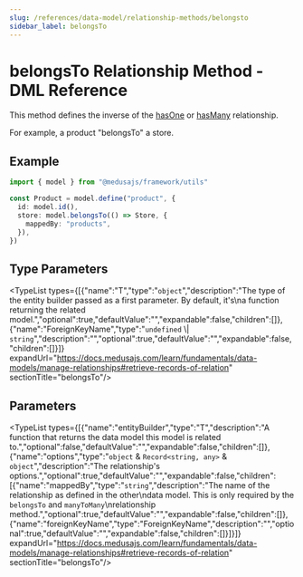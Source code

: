 ```yaml
---
slug: /references/data-model/relationship-methods/belongsto
sidebar_label: belongsTo
---
```



# belongsTo Relationship Method - DML Reference

This method defines the inverse of the [hasOne](../dml.Relationship_Methods.hasOne/page.mdx) or [hasMany](../dml.Relationship_Methods.hasMany/page.mdx) relationship.

For example, a product "belongsTo" a store.

## Example

```ts
import { model } from "@medusajs/framework/utils"

const Product = model.define("product", {
  id: model.id(),
  store: model.belongsTo(() => Store, {
    mappedBy: "products",
  }),
})
```

## Type Parameters

<TypeList types={[{"name":"T","type":"`object`","description":"The type of the entity builder passed as a first parameter. By default, it's\na function returning the related model.","optional":true,"defaultValue":"","expandable":false,"children":[]},{"name":"ForeignKeyName","type":"`undefined` \\| `string`","description":"","optional":true,"defaultValue":"","expandable":false,"children":[]}]} expandUrl="https://docs.medusajs.com/learn/fundamentals/data-models/manage-relationships#retrieve-records-of-relation" sectionTitle="belongsTo"/>

## Parameters

<TypeList types={[{"name":"entityBuilder","type":"T","description":"A function that returns the data model this model is related to.","optional":false,"defaultValue":"","expandable":false,"children":[]},{"name":"options","type":"`object` & `Record<string, any>` & `object`","description":"The relationship's options.","optional":true,"defaultValue":"","expandable":false,"children":[{"name":"mappedBy","type":"`string`","description":"The name of the relationship as defined in the other\ndata model. This is only required by the `belongsTo` and `manyToMany`\nrelationship method.","optional":true,"defaultValue":"","expandable":false,"children":[]},{"name":"foreignKeyName","type":"ForeignKeyName","description":"","optional":true,"defaultValue":"","expandable":false,"children":[]}]}]} expandUrl="https://docs.medusajs.com/learn/fundamentals/data-models/manage-relationships#retrieve-records-of-relation" sectionTitle="belongsTo"/>
